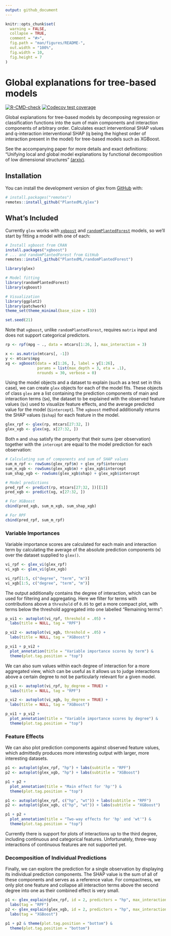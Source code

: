```yaml
---
output: github_document
---
```


<!-- README.md is generated from README.Rmd. Please edit that file -->

```r
knitr::opts_chunk$set(
  warning = FALSE,
  collapse = TRUE,
  comment = "#>",
  fig.path = "man/figures/README-",
  out.width = "100%",
  fig.width = 10,
  fig.height = 7
)
```

# Global explanations for tree-based models

<!-- badges: start -->
[![R-CMD-check](https://github.com/PlantedML/glex/actions/workflows/R-CMD-check.yaml/badge.svg)](https://github.com/PlantedML/glex/actions/workflows/R-CMD-check.yaml)
[![Codecov test coverage](https://codecov.io/gh/PlantedML/glex/branch/master/graph/badge.svg)](https://app.codecov.io/gh/PlantedML/glex?branch=master)
<!-- badges: end -->

Global explanations for tree-based models by decomposing regression or  
classification functions into the sum of main components and interaction
components of arbitrary order. Calculates exact interventional SHAP
values and q-interaction interventional SHAP (q being the highest order
of interaction present in the model) for tree-based models such as
XGBoost.

See the accompanying paper for more details and exact definitions:
“Unifying local and global model explanations by functional
decomposition of low dimensional structures”
[(arxiv)](https://arxiv.org/abs/2208.06151).

## Installation

You can install the development version of glex from [GitHub](https://github.com/) with:

``` r
# install.packages("remotes")
remotes::install_github("PlantedML/glex")
```

## What's Included

Currently `glex` works with [`xgboost`][xgb] and [`randomPlantedForest`][rpf] models, so we'll start by fitting a model with one of each:

```r
# Install xgboost from CRAN
install.packages("xgboost")
# ... and randomPlantedForest from GitHub
remotes::install_github("PlantedML/randomPlantedForest")
```

```r
library(glex)

# Model fitting
library(randomPlantedForest)
library(xgboost)

# Visualization
library(ggplot2)
library(patchwork)
theme_set(theme_minimal(base_size = 13))

set.seed(21)
```

Note that `xgboost`, unlike `randomPlantedForest`, requires `matrix` input and does not support categorical predictors.

```r
rp <- rpf(mpg ~ ., data = mtcars[1:26, ], max_interaction = 3)

x <- as.matrix(mtcars[, -1])
y <- mtcars$mpg
xg <- xgboost(data = x[1:26, ], label = y[1:26],
              params = list(max_depth = 3, eta = .1),
              nrounds = 30, verbose = 0)

```

Using the model objects and a dataset to explain (such as a test set in this case), we can create `glex` objects
for each of the model fits.
These objects of class `glex` are a list containing the prediction components of main and interaction terms (`$m`), the dataset to be explained with
the observed feature values (`$x`) used to visualize feature effects, and the average predicted value for the model (`$intercept`).
The `xgboost` method additionally returns the SHAP values (`$shap`) for each feature in the model.

```r
glex_rpf <- glex(rp, mtcars[27:32, ])
glex_xgb <- glex(xg, x[27:32, ])
```

Both `m` and `shap` satisfy the property that their sums (per observation) together with the `intercept` are equal to the model prediction for each observation:

```r
# Calculating sum of components and sum of SHAP values
sum_m_rpf <- rowSums(glex_rpf$m) + glex_rpf$intercept
sum_m_xgb <- rowSums(glex_xgb$m) + glex_xgb$intercept
sum_shap_xgb <- rowSums(glex_xgb$shap) + glex_xgb$intercept

# Model predictions
pred_rpf <- predict(rp, mtcars[27:32, ])[[1]]
pred_xgb <- predict(xg, x[27:32, ])

# For XGBoost
cbind(pred_xgb, sum_m_xgb, sum_shap_xgb)

# For RPF
cbind(pred_rpf, sum_m_rpf)
```


### Variable Importances

Variable importance scores are calculated for each main and interaction term by calculating the average of the absolute prediction components (`m`) over the dataset supplied to `glex()`.

```r
vi_rpf <- glex_vi(glex_rpf)
vi_xgb <- glex_vi(glex_xgb)

vi_rpf[1:5, c("degree", "term", "m")]
vi_xgb[1:5, c("degree", "term", "m")]
```

The output additionally contains the degree of interaction, which can be used for filtering and aggregating. Here we filter for terms with contributions above a `threshold` of `0.05` to get a more compact plot, with terms below the threshold aggregated into one labelled "Remaining terms":

```r
p_vi1 <- autoplot(vi_rpf, threshold = .05) + 
  labs(title = NULL, tag = "RPF")

p_vi2 <- autoplot(vi_xgb, threshold = .05) + 
  labs(title = NULL, tag = "XGBoost")

p_vi1 + p_vi2 +
  plot_annotation(title = "Variable importance scores by term") & 
  theme(plot.tag.position = "top")
```
We can also sum values within each degree of interaction for a more aggregated view, which can be useful as it allows us to judge interactions above a certain degree to not be particularly relevant for a given model.

```r
p_vi1 <- autoplot(vi_rpf, by_degree = TRUE) + 
  labs(title = NULL, tag = "RPF")

p_vi2 <- autoplot(vi_xgb, by_degree = TRUE) + 
  labs(title = NULL, tag = "XGBoost")

p_vi1 + p_vi2 +
  plot_annotation(title = "Variable importance scores by degree") & 
  theme(plot.tag.position = "top")
```

### Feature Effects

We can also plot prediction components against observed feature values, which admittedly produces more interesting output with larger, more interesting datasets.

```r
p1 <- autoplot(glex_rpf, "hp") + labs(subtitle = "RPF")
p2 <- autoplot(glex_xgb, "hp") + labs(subtitle = "XGBoost")

p1 + p2 + 
  plot_annotation(title = "Main effect for 'hp'") & 
  theme(plot.tag.position = "top")

p1 <- autoplot(glex_rpf, c("hp", "wt")) + labs(subtitle = "RPF")
p2 <- autoplot(glex_xgb, c("hp", "wt")) + labs(subtitle = "XGBoost")

p1 + p2 + 
  plot_annotation(title = "Two-way effects for 'hp' and 'wt'") & 
  theme(plot.tag.position = "top")
```

Currently there is support for plots of interactions up to the third degree, including continuous and categorical features. Unfortunately, three-way interactions of continuous features are not supported yet.

### Decomposition of Individual Predictions

Finally, we can explore the prediction for a single observation by displaying its individual prediction components. The SHAP value is the sum of all of these components and serves as a reference value. 
For compactness, we only plot one feature and collapse all interaction terms above the second degree into one as their combined effect is very small.

```r
p1 <- glex_explain(glex_rpf, id = 2, predictors = "hp", max_interaction = 2) + 
  labs(tag = "RPF")
p2 <- glex_explain(glex_xgb, id = 2, predictors = "hp", max_interaction = 2) + 
  labs(tag = "XGBoost")

p1 + p2 & theme(plot.tag.position = "bottom") & 
  theme(plot.tag.position = "bottom")
```

[xgb]: https://cran.r-project.org/package=xgboost
[rpf]: http://plantedml.com/randomPlantedForest/
